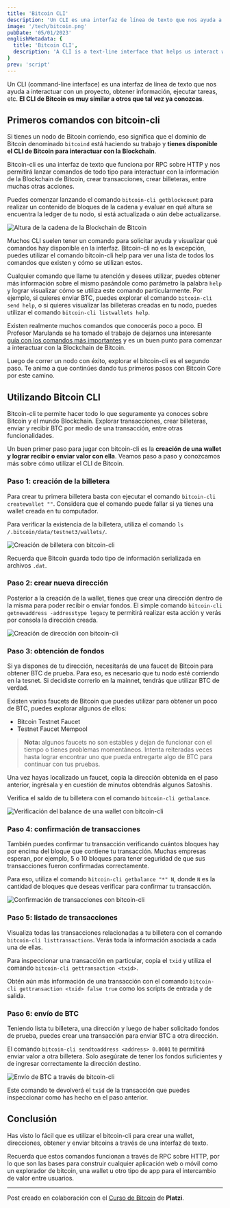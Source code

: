 ```yaml
---
title: 'Bitcoin CLI'
description: 'Un CLI es una interfaz de línea de texto que nos ayuda a interactuar con un proyecto, obtener información, ejecutar tareas, etc. El CLI de Bitcoin es muy similar a otros que tal vez ya conozcas y nos permite interactuar con la blockchain.'
image: '/tech/bitcoin.png'
pubDate: '05/01/2023'
englishMetadata: {
  title: 'Bitcoin CLI',
  description: 'A CLI is a text-line interface that helps us interact with a project, obtain information, execute tasks, etc. The Bitcoin CLI is very similar to others that you may already know and allows us to interact with the blockchain.'
}
prev: 'script'
---
```


Un CLI (command-line interface) es una interfaz de línea de texto que nos ayuda a interactuar con un proyecto, obtener información, ejecutar tareas, etc. **El CLI de Bitcoin es muy similar a otros que tal vez ya conozcas**.

## Primeros comandos con bitcoin-cli

Si tienes un nodo de Bitcoin corriendo, eso significa que el dominio de Bitcoin denominado `bitcoind` está haciendo su trabajo y **tienes disponible el CLI de Bitcoin para interactuar con la Blockchain**.

Bitcoin-cli es una interfaz de texto que funciona por RPC sobre HTTP y nos permitirá lanzar comandos de todo tipo para interactuar con la información de la Blockchain de Bitcoin, crear transacciones, crear billeteras, entre muchas otras acciones.

Puedes comenzar lanzando el comando `bitcoin-cli getblockcount` para realizar un contenido de bloques de la cadena y evaluar en qué altura se encuentra la ledger de tu nodo, si está actualizada o aún debe actualizarse.

![Altura de la cadena de la Blockchain de Bitcoin](/images/bitcoin-cli1.png)

Muchos CLI suelen tener un comando para solicitar ayuda y visualizar qué comandos hay disponible en la interfaz. Bitcoin-cli no es la excepción, puedes utilizar el comando bitcoin-cli help para ver una lista de todos los comandos que existen y cómo se utilizan estos.

Cualquier comando que llame tu atención y desees utilizar, puedes obtener más información sobre el mismo pasándole como parámetro la palabra `help` y lograr visualizar cómo se utiliza este comando particularmente. Por ejemplo, si quieres enviar BTC, puedes explorar el comando `bitcoin-cli send help`, o si quieres visualizar las billeteras creadas en tu nodo, puedes utilizar el comando `bitcoin-cli listwallets help`.

Existen realmente muchos comandos que conocerás poco a poco. El Profesor Marulanda se ha tomado el trabajo de dejarnos una interesante [guía con los comandos más importantes](https://github.com/js-ms/platzi-bitcoin-core/blob/main/bitcoin-cli.md) y es un buen punto para comenzar a interactuar con la Blockchain de Bitcoin.

Luego de correr un nodo con éxito, explorar el bitcoin-cli es el segundo paso. Te animo a que continúes dando tus primeros pasos con Bitcoin Core por este camino.

## Utilizando Bitcoin CLI

Bitcoin-cli te permite hacer todo lo que seguramente ya conoces sobre Bitcoin y el mundo Blockchain. Explorar transacciones, crear billeteras, enviar y recibir BTC por medio de una transacción, entre otras funcionalidades.

Un buen primer paso para jugar con bitcoin-cli es la **creación de una wallet y lograr recibir o enviar valor con ella**. Veamos paso a paso y conozcamos más sobre cómo utilizar el CLI de Bitcoin.

### Paso 1: creación de la billetera

Para crear tu primera billetera basta con ejecutar el comando `bitcoin-cli createwallet ""`. Considera que el comando puede fallar si ya tienes una wallet creada en tu computador.

Para verificar la existencia de la billetera, utiliza el comando `ls /.bitcoin/data/testnet3/wallets/`.

![Creación de billetera con bitcoin-cli](/images/bitcoin-cli-step1.webp)

Recuerda que Bitcoin guarda todo tipo de información serializada en archivos `.dat`.

### Paso 2: crear nueva dirección

Posterior a la creación de la wallet, tienes que crear una dirección dentro de la misma para poder recibir o enviar fondos. El simple comando `bitcoin-cli getnewaddress -addresstype legacy` te permitirá realizar esta acción y verás por consola la dirección creada.

![Creación de dirección con bitcoin-cli](/images/bitcoin-cli-step2.webp)

### Paso 3: obtención de fondos

Si ya dispones de tu dirección, necesitarás de una faucet de Bitcoin para obtener BTC de prueba. Para eso, es necesario que tu nodo esté corriendo en la tesnet. Si decidiste correrlo en la mainnet, tendrás que utilizar BTC de verdad.

Existen varios faucets de Bitcoin que puedes utilizar para obtener un poco de BTC, puedes explorar algunos de ellos:

- Bitcoin Testnet Faucet
- Testnet Faucet Mempool

> **Nota:** algunos faucets no son estables y dejan de funcionar con el tiempo o tienes problemas momentáneos. Intenta reiteradas veces hasta lograr encontrar uno que pueda entregarte algo de BTC para continuar con tus pruebas.

Una vez hayas localizado un faucet, copia la dirección obtenida en el paso anterior, ingrésala y en cuestión de minutos obtendrás algunos Satoshis.

Verifica el saldo de tu billetera con el comando `bitcoin-cli getbalance`.

![Verificación del balance de una wallet con bitcoin-cli](/images/bitcoin-cli-step3.webp)

### Paso 4: confirmación de transacciones

También puedes confirmar tu transacción verificando cuántos bloques hay por encima del bloque que contiene tu transacción. Muchas empresas esperan, por ejemplo, 5 o 10 bloques para tener seguridad de que sus transacciones fueron confirmadas correctamente.

Para eso, utiliza el comando `bitcoin-cli getbalance "*" N`, donde `N` es la cantidad de bloques que deseas verificar para confirmar tu transacción.

![Confirmación de transacciones con bitcoin-cli](/images/bitcoin-cli-step4.webp)

### Paso 5: listado de transacciones

Visualiza todas las transacciones relacionadas a tu billetera con el comando `bitcoin-cli listtransactions`. Verás toda la información asociada a cada una de ellas.

Para inspeccionar una transacción en particular, copia el `txid` y utiliza el comando `bitcoin-cli gettransaction <txid>`.

Obtén aún más información de una transacción con el comando `bitcoin-cli gettransaction <txid> false true` como los scripts de entrada y de salida.

### Paso 6: envío de BTC

Teniendo lista tu billetera, una dirección y luego de haber solicitado fondos de prueba, puedes crear una transacción para enviar BTC a otra dirección.

El comando `bitcoin-cli sendtoaddress <address> 0.0001` te permitirá enviar valor a otra billetera. Solo asegúrate de tener los fondos suficientes y de ingresar correctamente la dirección destino.



![Envío de BTC a través de bitcoin-cli](/images/bitcoin-cli-step6.webp)

Este comando te devolverá el `txid` de la transacción que puedes inspeccionar como has hecho en el paso anterior.

## Conclusión

Has visto lo fácil que es utilizar el bitcoin-cli para crear una wallet, direcciones, obtener y enviar bitcoins a través de una interfaz de texto.

Recuerda que estos comandos funcionan a través de RPC sobre HTTP, por lo que son las bases para construir cualquier aplicación web o móvil como un explorador de bitcoin, una wallet u otro tipo de app para el intercambio de valor entre usuarios.

---
Post creado en colaboración con el [Curso de Bitcoin](https://platzi.com/cursos/bitcoin-developers/) de **Platzi**.
